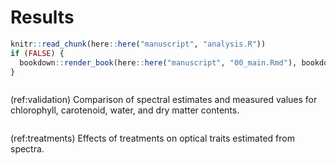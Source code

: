 # Results

```r
knitr::read_chunk(here::here("manuscript", "analysis.R"))
if (FALSE) {
  bookdown::render_book(here::here("manuscript", "00_main.Rmd"), bookdown::html_book(toc = FALSE))
}
```

```r
```

(ref:validation) Comparison of spectral estimates and measured values for chlorophyll, carotenoid, water, and dry matter contents.

```r
```

(ref:treatments) Effects of treatments on optical traits estimated from spectra.

```r
```
